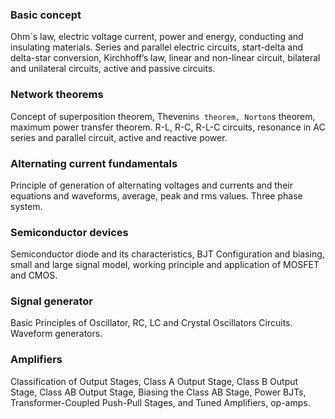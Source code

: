  
<Steps>

### Basic concept
Ohm´s law, electric voltage current, power and energy, conducting and insulating materials. Series and parallel electric circuits, start-delta and delta-star conversion, Kirchhoff’s law, linear and non-linear circuit, bilateral and unilateral circuits, active and passive circuits.

### Network theorems
Concept of superposition theorem, Thevenin`s theorem, Norton`s theorem, maximum power transfer theorem. R-L, R-C, R-L-C circuits, resonance in AC series and parallel circuit, active and reactive power.

### Alternating current fundamentals
Principle of generation of alternating voltages and currents and their equations and waveforms, average, peak and rms values. Three phase system.

### Semiconductor devices
Semiconductor diode and its characteristics, BJT Configuration and biasing, small and large signal model, working principle and application of MOSFET and CMOS.

### Signal generator
Basic Principles of Oscillator, RC, LC and Crystal Oscillators Circuits. Waveform generators.

### Amplifiers
Classification of Output Stages, Class A Output Stage, Class B Output Stage, Class AB Output Stage, Biasing the Class AB Stage, Power BJTs, Transformer-Coupled Push-Pull Stages, and Tuned Amplifiers, op-amps.

</Steps>
